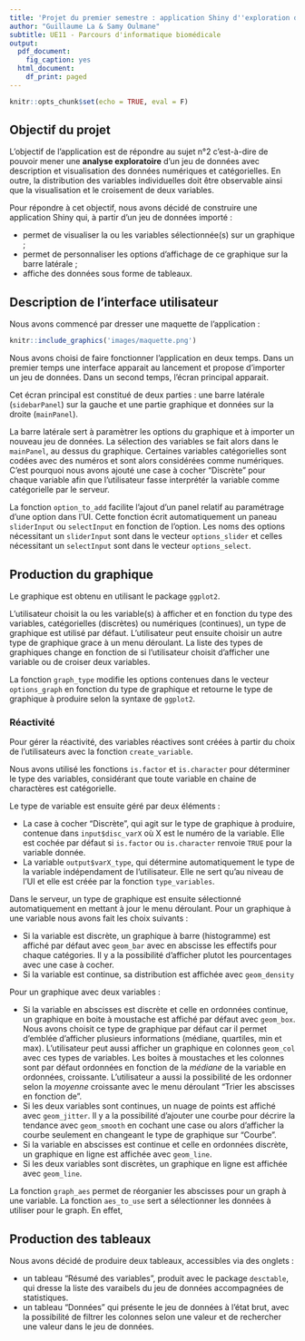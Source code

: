 ```yaml
---
title: 'Projet du premier semestre : application Shiny d''exploration de données'
author: "Guillaume La & Samy Oulmane"
subtitle: UE11 - Parcours d'informatique biomédicale
output:
  pdf_document:
    fig_caption: yes
  html_document:
    df_print: paged
---
```


```r
knitr::opts_chunk$set(echo = TRUE, eval = F)
```

\newpage

## Objectif du projet

L'objectif de l'application est de répondre au sujet n°2 c'est-à-dire de pouvoir mener une **analyse exploratoire** d'un jeu de données avec description et visualisation des données numériques et catégorielles. En outre, la distribution des variables individuelles doit être observable ainsi que la visualisation et le croisement de deux variables.

Pour répondre à cet objectif, nous avons décidé de construire une application Shiny qui, à partir d'un jeu de données importé :

- permet de visualiser la ou les variables sélectionnée(s) sur un graphique ;
- permet de personnaliser les options d'affichage de ce graphique sur la barre latérale ;
- affiche des données sous forme de tableaux.

## Description de l'interface utilisateur

Nous avons commencé par dresser une maquette de l'application :

```r
knitr::include_graphics('images/maquette.png')
```

Nous avons choisi de faire fonctionner l'application en deux temps. Dans un premier temps une interface apparait au lancement et propose d'importer un jeu de données. Dans un second temps, l'écran principal apparait.

Cet écran principal est constitué de deux parties : une barre latérale (`sidebarPanel`) sur la gauche et une partie graphique et données sur la droite (`mainPanel`). 

La barre latérale sert à paramètrer les options du graphique et à importer un nouveau jeu de données. La sélection des variables se fait alors dans le `mainPanel`, au dessus du graphique. Certaines variables catégorielles sont codées avec des numéros et sont alors considérées comme numériques. C'est pourquoi nous avons ajouté une case à cocher "Discrète" pour chaque variable afin que l'utilisateur fasse interprétér la variable comme catégorielle par le serveur.

La fonction `option_to_add` facilite l'ajout d'un panel relatif au paramétrage d'une option dans l'UI. Cette fonction écrit automatiquement un paneau `sliderInput` ou `selectInput` en fonction de l'option. Les noms des options nécessitant un `sliderInput` sont dans le vecteur `options_slider` et celles nécessitant un `selectInput` sont dans le vecteur `options_select`. 

## Production du graphique

Le graphique est obtenu en utilisant le package `ggplot2`.

L'utilisateur choisit la ou les variable(s) à afficher et en fonction du type des variables, catégorielles (discrètes) ou numériques (continues), un type de graphique est utilisé par défaut. L'utilisateur peut ensuite choisir un autre type de graphique grace à un menu déroulant. La liste des types de graphiques change en fonction de si l'utilisateur choisit d'afficher une variable ou de croiser deux variables.

La fonction `graph_type` modifie les options contenues dans le vecteur `options_graph` en fonction du type de graphique et retourne le type de graphique à produire selon la syntaxe de `ggplot2`.

### Réactivité

Pour gérer la réactivité, des variables réactives sont créées à partir du choix de l'utilisateurs avec la fonction `create_variable`.

Nous avons utilisé les fonctions `is.factor` et `is.character` pour déterminer le type des variables, considérant que toute variable en chaine de charactères est catégorielle.

Le type de variable est ensuite géré par deux éléments :

- La case à cocher "Discrète", qui agit sur le type de graphique à produire, contenue dans `input$disc_varX` où X est le numéro de la variable. Elle est cochée par défaut si `is.factor` ou `is.character` renvoie `TRUE` pour la variable donnée.
- La variable `output$varX_type`, qui détermine automatiquement le type de la variable indépendament de l'utilisateur. Elle ne sert qu'au niveau de l'UI et elle est créée par la fonction `type_variables`.

Dans le serveur, un type de graphique est ensuite sélectionné automatiquement en mettant à jour le menu déroulant. Pour un graphique à une variable nous avons fait les choix suivants :

- Si la variable est discrète, un graphique à barre (histogramme) est affiché par défaut avec `geom_bar` avec en abscisse les effectifs pour chaque catégories. Il y a la possibilité d'afficher plutot les pourcentages avec une case à cocher.
- Si la variable est continue, sa distribution est affichée avec `geom_density`

Pour un graphique avec deux variables : 

- Si la variable en abscisses est discrète et celle en ordonnées continue, un graphique en boite à moustache est affiché par défaut avec `geom_box`. Nous avons choisit ce type de graphique par défaut car il permet d'emblée d'afficher plusieurs informations (médiane, quartiles, min et max). L'utilisateur peut aussi afficher un graphique en colonnes `geom_col` avec ces types de variables. Les boites à moustaches et les colonnes sont par défaut ordonnées en fonction de la *médiane* de la variable en ordonnées, croissante. L'utilisateur a aussi la possibilité de les ordonner selon la *moyenne* croissante avec le menu déroulant "Trier les abscisses en fonction de".
- Si les deux variables sont continues, un nuage de points est affiché avec `geom_jitter`. Il y a la possibilité d'ajouter une courbe pour décrire la tendance avec `geom_smooth` en cochant une case ou alors d'afficher la courbe seulement en changeant le type de graphique sur "Courbe".
- Si la variable en abscisses est continue et celle en ordonnées discrète, un graphique en ligne est affichée avec `geom_line`.
- Si les deux variables sont discrètes, un graphique en ligne est affichée avec `geom_line`.

La fonction `graph_aes` permet de réorganier les abscisses pour un graph à une variable.
La fonction `aes_to_use` sert a sélectionner les données à utiliser pour le graph. En effet, 

## Production des tableaux

Nous avons décidé de produire deux tableaux, accessibles via des onglets :

- un tableau "Résumé des variables", produit avec le package `desctable`, qui dresse la liste des varaibels du jeu de données accompagnées de statistiques.
- un tableau "Données" qui présente le jeu de données à l'état brut, avec la possibilité de filtrer les colonnes selon une valeur et de rechercher une valeur dans le jeu de données.
